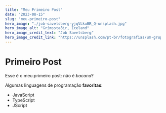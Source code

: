 ```yaml
---
title: "Meu Primeiro Post"
date: "2023-08-15"
slug: "meu-primeiro-post"
hero_image: "./job-savelsberg-yjqVLkuBR_Q-unsplash.jpg"
hero_image_alt: "Grímsstaðir, Iceland"
hero_image_credit_text: "Job Savelsberg"
hero_image_credit_link: "https://unsplash.com/pt-br/fotografias/um-grupo-de-montanhas-ao-longe-com-neve-sobre-elas-yjqVLkuBR_Q?utm_content=creditShareLink&utm_medium=referral&utm_source=unsplash"
---
```


# Primeiro Post

Esse é o meu primeiro post: não é *bacana*?

Algumas linguagens de programação **favoritas**:

* JavaScript
* TypeScript
* JScript